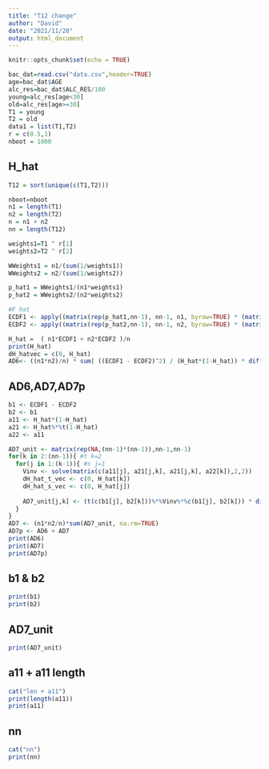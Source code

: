 ```yaml
---
title: "T12 change"
author: "David"
date: "2021/11/20"
output: html_document
---
```


```r
knitr::opts_chunk$set(echo = TRUE)
```





```r
bac_dat=read.csv("data.csv",header=TRUE)
age=bac_dat$AGE
alc_res=bac_dat$ALC_RES/100 
young=alc_res[age<30]
old=alc_res[age>=30]
T1 = young
T2 = old
data1 = list(T1,T2)
r = c(0.5,1)
nboot = 1000
```
## H_hat
```r
T12 = sort(unique(c(T1,T2)))

nboot=nboot
n1 = length(T1)
n2 = length(T2)
n = n1 + n2 
nn = length(T12)

weights1=T1 ^ r[1]
weights2=T2 ^ r[2]

WWeights1 = n1/(sum(1/weights1))
WWeights2 = n2/(sum(1/weights2))

p_hat1 = WWeights1/(n1*weights1)
p_hat2 = WWeights2/(n2*weights2)

#F hat
ECDF1 <- apply((matrix(rep(p_hat1,nn-1), nn-1, n1, byrow=TRUE) * (matrix(rep(T1,nn-1), nn-1, n1, byrow=TRUE) <= matrix(rep(T12[-nn],n1), nn-1, n1, byrow=FALSE))), 1, sum) #F_hat1
ECDF2 <- apply((matrix(rep(p_hat2,nn-1), nn-1, n2, byrow=TRUE) * (matrix(rep(T2,nn-1), nn-1, n2, byrow=TRUE) <= matrix(rep(T12[-nn],n2), nn-1, n2, byrow=FALSE))), 1, sum) #F_hat2

H_hat =  ( n1*ECDF1 + n2*ECDF2 )/n
print(H_hat)
dH_hatvec = c(0, H_hat)
AD6<- ((n1*n2)/n) * sum( ((ECDF1 - ECDF2)^2) / (H_hat*(1-H_hat)) * diff(dH_hatvec))
```
## AD6,AD7,AD7p
```r

b1 <- ECDF1 - ECDF2      
b2 <- b1                 
a11 <- H_hat*(1-H_hat)   
a21 <- H_hat%*%t(1-H_hat)
a22 <- a11

AD7_unit <- matrix(rep(NA,(nn-1)*(nn-1)),nn-1,nn-1)
for(k in 2:(nn-1)){ #t k=2
  for(j in 1:(k-1)){ #s j=1
    Vinv <- solve(matrix(c(a11[j], a21[j,k], a21[j,k], a22[k]),2,2)) 
    dH_hat_t_vec <- c(0, H_hat[k])
    dH_hat_s_vec <- c(0, H_hat[j])
    
    AD7_unit[j,k] <- (t(c(b1[j], b2[k]))%*%Vinv%*%c(b1[j], b2[k])) * diff(dH_hat_s_vec) * diff(dH_hat_t_vec)
  }
}
AD7 <- (n1*n2/n)*sum(AD7_unit, na.rm=TRUE)  
AD7p <- AD6 + AD7
print(AD6)
print(AD7)
print(AD7p)
```
## b1 & b2
```r
print(b1)
print(b2)
```
## AD7_unit
```r
print(AD7_unit)
```

## a11 + a11 length
```r
cat("len + a11")
print(length(a11))
print(a11)
```
## nn
```r
cat("nn")
print(nn)
```
